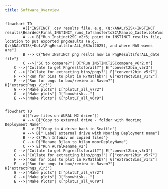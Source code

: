 ```yaml
---
title: Software_Overview
---
```

<script type="module">
import mermaid from 'https://cdn.jsdelivr.net/npm/mermaid@10/dist/mermaid.esm.mjs';
let config = { 
    startOnLoad: true,
    loglevel: 0,
    theme: 'default',
};
mermaid.initialize(config);
</script>
```mermaid
flowchart TD
        A(["INSTINCT .csv results file, e.g. (Q:\ANALYSIS\+INSTINCT results\Bearded\Final_INSTINCT_runs_toTransfertoSC\Manolo_Castellote\manolo_full_datasets_year2\full_ds_w_maybes.csv"])
        A --> B["Run Instinct2SC_v2r6; point to INSTINCT results file, location to put exported pngResults (e.g., Q:\ANALYSIS\+Kotz\PngResultsforALL_08Jul2025), and where NAS waves are"]
        B --> C{"New INSTINCT png reslts now in PngResultsforALL_date file"}
        C -->|"SC to compare?"| D["Run INSTINCT2SCcompare_v6r2.m"]
    C -->|"Collate to get Pngresltsforall?"| E["convert2bin_v5r3"]
    C -->|"Collate for extracting bins/pngs?"| F["convert2bin_v5r7"]
    F -->|"Run for bins to plot in R/Matlab?"| G["extractBins_v1r2"]
    F -->|"Run for pngs to box/review in Raven?"| H["extractPngs_v1r3"]
    G -->|"Make plots"| I["plotLT_all_v7r2"]
    G -->|"Make plots"| J["boxwhisk..."]
    E -->|"Make Plots"| K["plotLT_all_v6r9"]
    
```

```mermaid
flowchart TD
        A(["raw files on AURAL M2 drive"])
        A --> B["Copy to external drive - folder with Mooring Deployment Name"]
        B --> F["Copy to A drive back in Seattle"]
        A --> B[" Label external drive with Mooring Deployment name"]
        B --> C{"Run InfoWav on copied files"}
        C --> D["Rename Bilan to bilan_moorDeployName"]
        C --> E["Run AuralRename_v2"]
    C -->|"Collate to get Pngresltsforall?"| E["convert2bin_v5r3"]
    C -->|"Collate for extracting bins/pngs?"| F["convert2bin_v5r7"]
    F -->|"Run for bins to plot in R/Matlab?"| G["extractBins_v1r2"]
    F -->|"Run for pngs to box/review in Raven?"| H["extractPngs_v1r3"]
    G -->|"Make plots"| I["plotLT_all_v7r2"]
    G -->|"Make plots"| J["boxwhisk..."]
    E -->|"Make Plots"| K["plotLT_all_v6r9"]
    
```